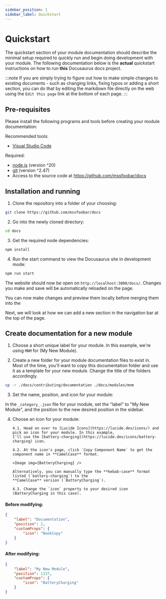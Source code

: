 ```yaml
---
sidebar_position: 1
sidebar_label: Quickstart
---
```



# Quickstart

The quickstart section of your module documentation should describe the minimal setup required to quickly run and begin
doing development with your module. The following documentation below is the **actual** quickstart instructions on
how to run **this** Docusaurus docs project.

:::note
If you are simply trying to figure out how to make simple changes to existing documents - such as changing links,
fixing typos or adding a short section, you can do that by editing the markdown file directly on the web using the
`Edit this page` link at the bottom of each page.
:::

## Pre-requisites

Please install the following programs and tools before creating your module documentation:

Recommended tools:

-   [Visual Studio Code](https://code.visualstudio.com/download)

Required:

-   [node.js](https://nodejs.org/en/) (version ^20)
-   [git](https://git-scm.com/downloads) (version ^2.47)
-   Access to the source code at https://github.com/mssfoobar/docs

## Installation and running

1. Clone the repository into a folder of your choosing:

```bash
git clone https://github.com/mssfoobar/docs
```

2. Go into the newly cloned directory:

```bash
cd docs
```

3. Get the required node dependencies:

```bash title="docs >"
npm install
```

4. Run the start command to view the Docusaurus site in development mode:

```bash title="docs >"
npm run start
```

The website should now be open on `http://localhost:3000/docs/`. Changes you make and save will be automatically
reloaded on the page.

You can now make changes and preview them locally before merging them into the

Next, we will look at how we can add a new section in the navigation bar at the top of the page.

## Create documentation for a new module

1. Choose a short unique label for your module. In this example, we're using `MNM` for (My New Module).

2. Create a new folder for your module documentation files to exist in. Most of the time, you'll want to copy this
   documentation folder and use it as a template for your new module. Change the title of the folders accordingly.

```bash title="docs"
cp -r ./docs/contributing/documentation ./docs/modules/mnm
```

3.  Set the name, position, and icon for your module:

In the `_category_.json` file for your module, set the "label" to "My New Module", and the position to the new desired
position in the sidebar.

4.  Choose an icon for your module:

        4.1. Head on over to [Lucide Icons](https://lucide.dev/icons/) and pick an icon for your module. In this example,
        I'll use the [battery-charging](https://lucide.dev/icons/battery-charging) icon.

        4.2. At the icon's page, click `Copy Component Name` to get the component name in **CamelCase** format.

        <Image img={BatteryCharging} />

        Alternatively, you can manually type the **kebab-case** format listed (`battery-charging`) to the
        **CamelCase** version (`BatteryCharging`).

        4.3. Change the `icon` property to your desired icon (BatteryCharging in this case).

#### Before modifying:

```json title="_category_.json"
{
	"label": "Documentation",
	"position": 2,
	"customProps": {
		"icon": "BookCopy"
	}
}
```

#### After modifying:

```json title="_category_.json"
{
	"label": "My New Module",
	"position": 1337,
	"customProps": {
		"icon": "BatteryCharging"
	}
}
```

